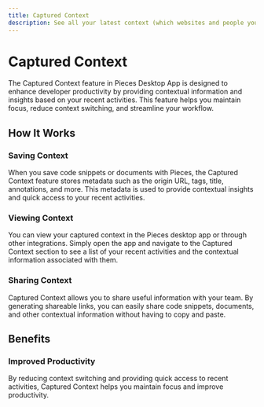 ```yaml
---
title: Captured Context
description: See all your latest context (which websites and people you've interacted with lately)
---
```


# Captured Context

The Captured Context feature in Pieces Desktop App is designed to enhance developer productivity by providing contextual information and insights based on your recent activities. This feature helps you maintain focus, reduce context switching, and streamline your workflow.


## How It Works

### Saving Context
When you save code snippets or documents with Pieces, the Captured Context feature stores metadata such as the origin URL, tags, title, annotations, and more. This metadata is used to provide contextual insights and quick access to your recent activities.

### Viewing Context
You can view your captured context in the Pieces desktop app or through other integrations. Simply open the app and navigate to the Captured Context section to see a list of your recent activities and the contextual information associated with them.

### Sharing Context
Captured Context allows you to share useful information with your team. By generating shareable links, you can easily share code snippets, documents, and other contextual information without having to copy and paste.

## Benefits

### Improved Productivity
By reducing context switching and providing quick access to recent activities, Captured Context helps you maintain focus and improve productivity.
